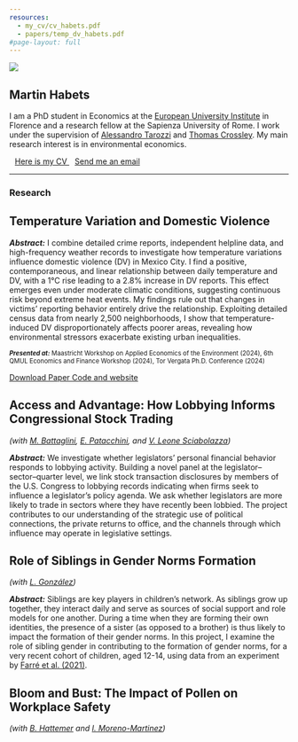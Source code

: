 ```yaml
---
resources:
  - my_cv/cv_habets.pdf
  - papers/temp_dv_habets.pdf
#page-layout: full
---
```


::: {.grid}

::: {.g-col-12 .g-col-md-4}

![](martin-profile.jpg)

:::

::: {.g-col-12 .g-col-md-8}

# Martin Habets

I am a PhD student in Economics at the [European University Institute](https://www.eui.eu/en/academic-units/department-of-economics) in Florence
and a research fellow at the Sapienza University of Rome.
I work under the supervision of [Alessandro Tarozzi](https://sites.google.com/site/alessandrotarozzi/home) and [Thomas Crossley](https://sites.google.com/site/tfcrossley/).
My main research interest is in environmental economics.


<a href="/my_cv/cv_habets.pdf" target="_blank" rel="noopener noreferrer" class="btn btn-outline-success" role="button">
<i class="bi bi-file-earmark-person" style="font-size: 20px; margin-right: 10px;"></i> Here is my CV
</a>
<a href="mailto:martin.habets@eui.eu" class="btn btn-outline-success">
<i class="bi bi-envelope" style="font-size: 20px; margin-right: 10px;"></i>
Send me an email
</a>
:::

:::

 
<hr>

### Research

::: {.callout-tip collapse="false" appearance="minimal"}

# Temperature Variation and Domestic Violence

_**Abstract:**_ I combine detailed crime reports, independent helpline data, and high-frequency weather records to investigate how temperature variations influence domestic violence (DV) in Mexico City. 
I find a positive, contemporaneous, and linear relationship between daily temperature and DV, with a 1°C rise leading to a 2.8% increase in DV reports.
This effect emerges even under moderate climatic conditions, suggesting continuous risk beyond extreme heat events.
My findings rule out that changes in victims’ reporting behavior entirely drive the relationship.
Exploiting detailed census data from nearly 2,500 neighborhoods, I show that temperature-induced DV disproportionately affects poorer areas, revealing how environmental stressors exacerbate existing urban inequalities.

::: {style="font-size: 80%;"}
_**Presented at:**_
Maastricht Workshop on Applied Economics of the Environment (2024),
6th QMUL Economics and Finance Workshop (2024),
Tor Vergata Ph.D. Conference (2024)

:::

<a href="/papers/temp_dv_habets.pdf" target="_blank" rel="noopener noreferrer" class="btn btn-sm btn-success" role="button">
<i class="bi bi-download"></i> Download Paper
</a>
<a href="https://martinhabets.github.io/mexico_build_data/" target="_blank" rel="noopener noreferrer" class="btn btn-success btn-sm" role="button">
<i class="bi bi-justify-left"></i> Code and website
</a>

:::


::: {.callout-tip collapse="true" appearance="minimal"}

# Access and Advantage: How Lobbying Informs Congressional Stock Trading
_(with [M. Battaglini](https://www.mbattaglini.com/), [E. Patacchini](https://www.epatacchini.com/), and [V. Leone Sciabolazza](https://www.valerioleonesciabolazza.com/))_

_**Abstract:**_  We investigate whether legislators’ personal financial behavior responds to lobbying activity. Building a novel panel at the legislator–sector–quarter level, we link stock transaction disclosures by members of the U.S. Congress to lobbying records indicating when firms seek to influence a legislator’s policy agenda.
We ask whether legislators are more likely to trade in sectors where they have recently been lobbied. The project contributes to our understanding of the strategic use of political connections, the private returns to office, and the channels through which influence may operate in legislative settings.

:::



::: {.callout-tip collapse="true" appearance="minimal"}

# Role of Siblings in Gender Norms Formation
 _(with [L. González](https://libertadgonzalez.com/))_

_**Abstract:**_ Siblings are key players in children’s network. As siblings grow up together, they interact daily and serve as sources of social support and role models for one another. During a time when they are forming their own identities, the presence of a sister (as opposed to a brother) is thus likely to impact the formation of their gender norms.
In this project, I examine the role of sibling gender in contributing to the formation of gender norms, for a very recent cohort of children, aged 12-14, using data from an experiment by [Farré et al. (2021)](https://docs.iza.org/dp16341.pdf).

:::


::: {.callout-tip collapse="true" appearance="minimal"}

# Bloom and Bust: The Impact of Pollen on Workplace Safety 

_(with [B. Hattemer](https://benjaminhattemer.com/) and [I. Moreno-Martinez](https://ismaelmorenomartinez.eu/))_

:::



